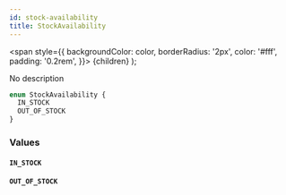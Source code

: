 ```yaml
---
id: stock-availability
title: StockAvailability
---
```


<span
style={{
      backgroundColor: color,
      borderRadius: '2px',
      color: '#fff',
      padding: '0.2rem',
    }}>
{children}
</span>
);

No description

```graphql
enum StockAvailability {
  IN_STOCK
  OUT_OF_STOCK
}
```

### Values

#### `IN_STOCK`

#### `OUT_OF_STOCK`
